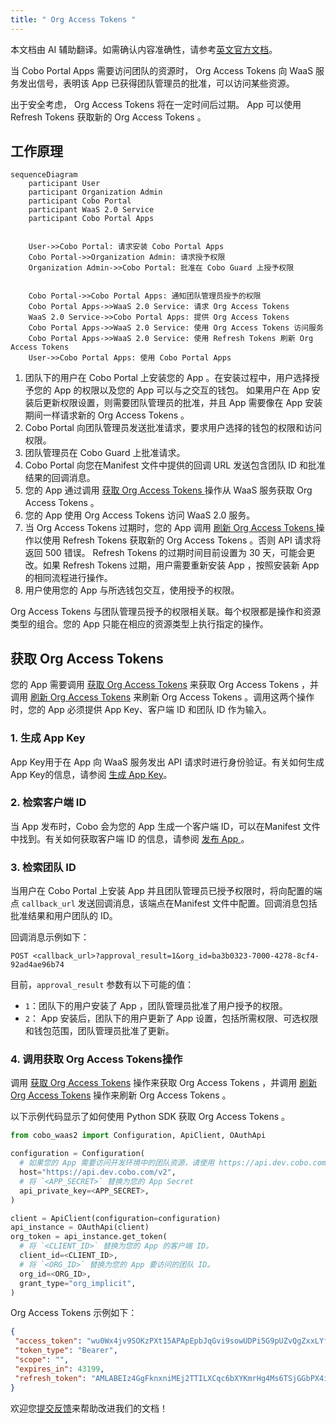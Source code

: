 ```yaml
---
title: " Org Access Tokens "
---
```

<Note>本文档由 AI 辅助翻译。如需确认内容准确性，请参考[英文官方文档](https://www.cobo.com/developers/v2/guides/overview/introduction)。</Note>

当 Cobo Portal Apps 需要访问团队的资源时， Org Access Tokens 向 WaaS 服务发出信号，表明该 App 已获得团队管理员的批准，可以访问某些资源。

出于安全考虑， Org Access Tokens 将在一定时间后过期。 App 可以使用 Refresh Tokens 获取新的 Org Access Tokens 。

## 工作原理

```mermaid
sequenceDiagram
    participant User
    participant Organization Admin
    participant Cobo Portal
    participant WaaS 2.0 Service
    participant Cobo Portal Apps
  

    User->>Cobo Portal: 请求安装 Cobo Portal Apps 
    Cobo Portal->>Organization Admin: 请求授予权限
    Organization Admin->>Cobo Portal: 批准在 Cobo Guard 上授予权限

    
    Cobo Portal->>Cobo Portal Apps: 通知团队管理员授予的权限
    Cobo Portal Apps->>WaaS 2.0 Service: 请求 Org Access Tokens 
    WaaS 2.0 Service->>Cobo Portal Apps: 提供 Org Access Tokens 
    Cobo Portal Apps->>WaaS 2.0 Service: 使用 Org Access Tokens 访问服务
    Cobo Portal Apps->>WaaS 2.0 Service: 使用 Refresh Tokens 刷新 Org Access Tokens 
    User->>Cobo Portal Apps: 使用 Cobo Portal Apps 
```

1. 团队下的用户在 Cobo Portal 上安装您的 App 。在安装过程中，用户选择授予您的 App 的权限以及您的 App 可以与之交互的钱包。
    <Note>如果用户在 App 安装后更新权限设置，则需要团队管理员的批准，并且 App 需要像在 App 安装期间一样请求新的 Org Access Tokens 。</Note>
2. Cobo Portal 向团队管理员发送批准请求，要求用户选择的钱包的权限和访问权限。
3. 团队管理员在 Cobo Guard 上批准请求。
4. Cobo Portal 向您在Manifest 文件中提供的回调 URL 发送包含团队 ID 和批准结果的回调消息。
5. 您的 App 通过调用 [获取 Org Access Tokens ](/v2/api-references/oauth/get-org-access-token) 操作从 WaaS 服务获取 Org Access Tokens 。
6. 您的 App 使用 Org Access Tokens 访问 WaaS 2.0 服务。
7. 当 Org Access Tokens 过期时，您的 App 调用 [刷新 Org Access Tokens ](/v2/api-references/oauth/refresh-org-access-token) 操作以使用 Refresh Tokens 获取新的 Org Access Tokens 。否则 API 请求将返回 500 错误。
    <Note> Refresh Tokens 的过期时间目前设置为 30 天，可能会更改。如果 Refresh Tokens 过期，用户需要重新安装 App ，按照安装新 App 的相同流程进行操作。</Note>
8. 用户使用您的 App 与所选钱包交互，使用授予的权限。

 Org Access Tokens 与团队管理员授予的权限相关联。每个权限都是操作和资源类型的组合。您的 App 只能在相应的资源类型上执行指定的操作。

## 获取 Org Access Tokens 

您的 App 需要调用 [获取 Org Access Tokens](/v2/api-references/oauth/get-org-access-token) 来获取 Org Access Tokens ，并调用 [刷新 Org Access Tokens](/v2/api-references/oauth/refresh-org-access-token) 来刷新 Org Access Tokens 。调用这两个操作时，您的 App 必须提供 App Key、客户端 ID 和团队 ID 作为输入。

### 1. 生成 App Key

 App Key用于在 App 向 WaaS 服务发出 API 请求时进行身份验证。有关如何生成 App Key的信息，请参阅 [生成 App Key](/v2_cn/apps/authentication#generate-an-app-key)。

### 2. 检索客户端 ID

当 App 发布时，Cobo 会为您的 App 生成一个客户端 ID，可以在Manifest 文件中找到。有关如何获取客户端 ID 的信息，请参阅 [发布 App ](/v2_cn/apps/build-app#publish-the-app)。

### 3. 检索团队 ID

当用户在 Cobo Portal 上安装 App 并且团队管理员已授予权限时，将向配置的端点 `callback_url` 发送回调消息，该端点在Manifest 文件中配置。回调消息包括批准结果和用户团队的 ID。

回调消息示例如下：
```
POST <callback_url>?approval_result=1&org_id=ba3b0323-7000-4278-8cf4-92ad4ae96b74
```

目前，`approval_result` 参数有以下可能的值：

- `1`：团队下的用户安装了 App ，团队管理员批准了用户授予的权限。
- `2`： App 安装后，团队下的用户更新了 App 设置，包括所需权限、可选权限和钱包范围，团队管理员批准了更新。

### 4. 调用获取 Org Access Tokens操作

调用 [获取 Org Access Tokens](/v2/api-references/oauth/get-org-access-token) 操作来获取 Org Access Tokens ，并调用 [刷新 Org Access Tokens](/v2/api-references/oauth/refresh-org-access-token) 操作来刷新 Org Access Tokens 。

以下示例代码显示了如何使用 Python SDK 获取 Org Access Tokens 。

```python
from cobo_waas2 import Configuration, ApiClient, OAuthApi

configuration = Configuration(
  # 如果您的 App 需要访问开发环境中的团队资源，请使用 https://api.dev.cobo.com/v2，否则请使用 https://api.cobo.com/v2。
  host="https://api.dev.cobo.com/v2",
  # 将 `<APP_SECRET>` 替换为您的 App Secret
  api_private_key=<APP_SECRET>,
)

client = ApiClient(configuration=configuration)
api_instance = OAuthApi(client)
org_token = api_instance.get_token(
  # 将 `<CLIENT_ID>` 替换为您的 App 的客户端 ID。
  client_id=<CLIENT_ID>,
  # 将 `<ORG_ID>` 替换为您的 App 要访问的团队 ID。
  org_id=<ORG_ID>,
  grant_type="org_implicit",
)
```

 Org Access Tokens 示例如下：
```json
{
 "access_token": "wu0Wx4jv9SOKzPXt15APApEpbJqGvi9sowUDPi5G9pUZvQgZxxLYfoEvMFFIMMYz",
 "token_type": "Bearer",
 "scope": "",
 "expires_in": 43199,
 "refresh_token": "AMLABEIz4GgFknxniMEj2TTILXCqc6bXYKmrHg4Ms6TSjGGbPX4ipz5xFrcErmGg"
}
```

<Tip>欢迎您[提交反馈](https://forms.zohopublic.com/cobo/form/DocumentFeedbackForm/formperma/QvLOhxJv1_JMsJ-1dleZ8Itb_7rzN-LtgvsDdxosoVI)来帮助改进我们的文档！</Tip>